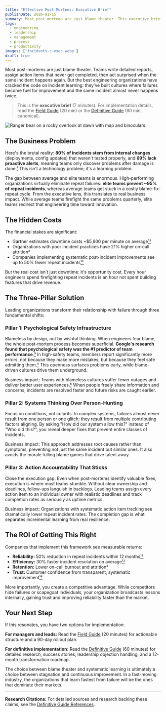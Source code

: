 ```yaml
---
title: "Effective Post-Mortems: Executive Brief"
publishDate: 2026-01-15
summary: Most post-mortems are just blame theater. This executive brief shows leaders how to turn incident reviews into competitive advantages that reduce outages by 50% and improve team retention.
tags:
  - engineering
  - leadership
  - management
  - process
  - productivity
images: ['incidents-c-exec.webp']
draft: true
---
```


Most post-mortems are just blame theater. Teams write detailed reports, assign action items that never get completed, then act surprised when the same incident happens again. But the best engineering organizations have cracked the code on incident learning: they've built cultures where failures become fuel for improvement and the same incident almost never happens twice.

> This is the **executive brief** (7 minutes). For implementation details, read the [Field Guide](/articles/post-mortem-field-guide) (20 min) or the [Definitive Guide](/articles/post-mortem-that-actually-prevents-future-incidents) (60 min, canonical).

![Ranger bear on a rocky overlook at dawn with map and binoculars.](incidents-c-exec.webp)

## The Business Problem

Here's the brutal reality: **80% of incidents stem from internal changes** (deployments, config updates) that weren't tested properly, and **69% lack proactive alerts**, meaning teams only discover problems after damage is done.[¹](/articles/post-mortem-that-actually-prevents-future-incidents#user-content-fn-1) This isn't a technology problem; it's a learning problem.

The gap between average and elite teams is enormous. High-performing organizations virtually eliminate repeat failures: **elite teams prevent ~95% of repeat incidents**, whereas average teams get stuck in a costly blame-fix-repeat cycle. From the executive lens, this translates to real business impact. While average teams firefight the same problems quarterly, elite teams redirect that engineering time toward innovation.

## The Hidden Costs

The financial stakes are significant:
- Gartner estimates downtime costs ~$5,600 per minute on average[¹³](/articles/post-mortem-that-actually-prevents-future-incidents#user-content-fn-13)
- Organizations with poor incident practices have 21% higher on-call attrition[²](/articles/post-mortem-that-actually-prevents-future-incidents#user-content-fn-2)
- Companies implementing systematic post-incident improvements see up to 50% fewer repeat incidents[¹²](/articles/post-mortem-that-actually-prevents-future-incidents#user-content-fn-12)

But the real cost isn't just downtime: it's opportunity cost. Every hour engineers spend firefighting repeat incidents is an hour not spent building features that drive revenue.

## The Three-Pillar Solution

Leading organizations transform their relationship with failure through three fundamental shifts:

### Pillar 1: Psychological Safety Infrastructure

Blameless by design, not by wishful thinking. When engineers fear blame, the whole post-mortem process becomes superficial. **Google's research found that psychological safety was the #1 predictor of team performance**.[³](/articles/post-mortem-that-actually-prevents-future-incidents#user-content-fn-3) In high-safety teams, members report significantly more errors, not because they make more mistakes, but because they feel safe admitting them.[⁴](/articles/post-mortem-that-actually-prevents-future-incidents#user-content-fn-4) This openness surfaces problems early, while blame-driven cultures drive them underground.

Business impact: Teams with blameless cultures suffer fewer outages and deliver better user experiences.[⁵](/articles/post-mortem-that-actually-prevents-future-incidents#user-content-fn-5) When people freely share information and concerns, incidents are resolved faster and future risks are caught earlier.

### Pillar 2: Systems Thinking Over Person-Hunting

Focus on conditions, not culprits. In complex systems, failures almost never result from one person or one glitch; they result from multiple contributing factors aligning. By asking "How did our system allow this?" instead of "Who did this?", you reveal deeper fixes that prevent entire classes of incidents.

Business impact: This approach addresses root causes rather than symptoms, preventing not just the same incident but similar ones. It also avoids the morale-killing blame games that drive talent away.

### Pillar 3: Action Accountability That Sticks

Close the execution gap. Even when post-mortems identify valuable fixes, execution is where most teams stumble. Without clear ownership and deadlines, follow-ups languish in backlogs. Leading teams assign every action item to an individual owner with realistic deadlines and track completion rates as seriously as uptime metrics.

Business impact: Organizations with systematic action item tracking see dramatically lower repeat incident rates. The completion gap is what separates incremental learning from real resilience.

## The ROI of Getting This Right

Companies that implement this framework see measurable returns:
- **Reliability:** 50% reduction in repeat incidents within 12 months[¹²](/articles/post-mortem-that-actually-prevents-future-incidents#user-content-fn-12)
- **Efficiency:** 30% faster incident resolution on average[¹²](/articles/post-mortem-that-actually-prevents-future-incidents#user-content-fn-12)
- **Retention:** Lower on-call burnout and attrition[²](/articles/post-mortem-that-actually-prevents-future-incidents#user-content-fn-2)
- **Trust:** Customer confidence from transparent, systematic improvement[¹⁸](/articles/post-mortem-that-actually-prevents-future-incidents#user-content-fn-18)

More importantly, you create a competitive advantage. While competitors hide failures or scapegoat individuals, your organization broadcasts lessons internally, gaining trust and improving reliability faster than the market.

## Your Next Step

If this resonates, you have two options for implementation:

**For managers and leads:** Read the [Field Guide](/articles/post-mortem-field-guide) (20 minutes) for actionable structure and a 90-day rollout plan.

**For definitive implementation:** Read the [Definitive Guide](/articles/post-mortem-that-actually-prevents-future-incidents) (60 minutes) for detailed research, success stories, leadership objection handling, and a 12-month transformation roadmap.

The choice between blame theater and systematic learning is ultimately a choice between stagnation and continuous improvement. In a fast-moving industry, the organizations that learn fastest from failure will be the ones that dominate their markets.

---

**Research Citations:** For detailed sources and research backing these claims, see the [Definitive Guide References](/articles/post-mortem-that-actually-prevents-future-incidents#references).
